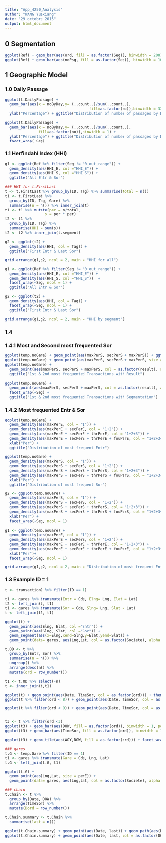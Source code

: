 ```yaml
---
title: "App_4250_Analysis"
author: "WANG Yuexiang"
date: "29 octobre 2015"
output: html_document
---
```


## 0 Segmentation
```r
ggplot(Ref) + geom_bar(aes(ord, fill = as.factor(Seg)), binwidth = 200) + ggtitle("Distribution of Segment by User")
ggplot(Ref) + geom_bar(aes(noPsg, fill = as.factor(Seg)), binwidth = 100) + ggtitle("Distribution of Segment by Number of passage")
```

## 1 Geographic Model

### 1.0 Daily Passage

```r
ggplot(t.DailyPassage) + 
  geom_bar(aes(x = noByDay,y= (..count..)/sum(..count..),
                                      fill=as.factor(no)),binwidth = 32) +
  ylab("Percentage") + ggtitle("Distribution of number of passages by Day")

ggplot(t.DailyPassage) + 
  geom_bar(aes(x = noByDay,y= (..count..)/sum(..count..),
               fill=as.factor(no)),binwidth = 1) +
  ylab("Percentage") + ggtitle("Distribution of number of passages by Day") +
  facet_wrap(~Seg)
```

### 1.1 Herfindahl Index (HHI)

```r

g1 <- ggplot(Ref %>% filter(Seg != "0_out_range")) + 
  geom_density(aes(HHI_E, col ="HHI_E")) +
  geom_density(aes(HHI_S, col ="HHI_S")) +
  ggtitle("All Entr & Sor")

### HHI for t.FirstLast
t <- t.FirstLast %>% group_by(ID, Tag) %>% summarise(total = n())
t1 <- t.FirstLast %>% 
  group_by(ID, Tag, Gare) %>%
  summarise(n = n()) %>% inner_join(t)
t1 <- t1 %>% mutate(per = n/total,
                  s = per * per)
t2 <- t1 %>%
  group_by(ID, Tag) %>%
  summarise(HHI = sum(s))
t2 <- t2 %>% inner_join(t.segment)

g2 <- ggplot(t2) + 
  geom_density(aes(HHI, col = Tag)) + 
  ggtitle("First Entr & Last Sor")

grid.arrange(g1,g2, ncol = 2, main = "HHI for all")
```

```r

g1 <- ggplot(Ref %>% filter(Seg != "0_out_range")) + 
  geom_density(aes(HHI_E, col ="HHI_E")) +
  geom_density(aes(HHI_S, col ="HHI_S"))  + 
  facet_wrap(~Seg, ncol = 1) +
  ggtitle("All Entr & Sor")

g2 <- ggplot(t2) + 
  geom_density(aes(HHI, col = Tag)) + 
  facet_wrap(~Seg, ncol = 1) +
  ggtitle("First Entr & Last Sor")

grid.arrange(g1,g2, ncol = 2, main = "HHI by segment")
```


### 1.4
### 1.4.1 Most and Second most frequented Sor

```r
ggplot(temp.noGare) + geom_point(aes(maxPerS, secPerS + maxPerS)) + ggtitle("1st & 2nd most frequented Transactions")
ggplot(temp.noGare) + geom_point(aes(maxPerS, secPerS + maxPerS, size = noGS)) + ggtitle("1st & 2nd most frequented Transactions with noPassage")
ggplot(temp.noGare) + 
  geom_point(aes(maxPerS, secPerS + maxPerS, col = as.factor(result), alpha = .2)) +
  ggtitle("1st & 2nd most frequented Transactions with Result")
 
ggplot(temp.noGare) + 
  geom_point(aes(maxPerS, secPerS + maxPerS, col = as.factor(result), alpha = .2)) +
  facet_wrap(~Seg) +
  ggtitle("1st & 2nd most frequented Transactions with Segmentation")
```

### 1.4.2 Most frequented Entr & Sor

```r
ggplot(temp.noGare) + 
  geom_density(aes(maxPerE, col = "1")) +
  geom_density(aes(maxPerE + secPerE, col = "1+2")) +
  geom_density(aes(maxPerE + secPerE + thrPerE, col = "1+2+3")) +
  geom_density(aes(maxPerE + secPerE + thrPerE + fouPerE, col = "1+2+3+4")) +
  xlab("Per") +
  ggtitle("Distribution of most frequent Entr")

ggplot(temp.noGare) + 
  geom_density(aes(maxPerS, col = "1")) +
  geom_density(aes(maxPerS + secPerS, col = "1+2")) +
  geom_density(aes(maxPerS + secPerS + thrPerS, col = "1+2+3")) +
  geom_density(aes(maxPerS + secPerS + thrPerS + fouPerS, col = "1+2+3+4")) +
  xlab("Per") +
  ggtitle("Distribution of most frequent Sor")
```

```r
g2 <- ggplot(temp.noGare) +
  geom_density(aes(maxPerS, col = "1")) +
  geom_density(aes(maxPerS + secPerS, col = "1+2")) +
  geom_density(aes(maxPerS + secPerS + thrPerS, col = "1+2+3")) +
  geom_density(aes(maxPerS + secPerS + thrPerS + fouPerS, col = "1+2+3+4")) +
  xlab("Per") +
  facet_wrap(~Seg, ncol = 1)
 
g1 <- ggplot(temp.noGare) +
  geom_density(aes(maxPerE, col = "1")) +
  geom_density(aes(maxPerE + secPerE, col = "1+2")) +
  geom_density(aes(maxPerE + secPerE + thrPerE, col = "1+2+3")) +
  geom_density(aes(maxPerE + secPerE + thrPerE + fouPerE, col = "1+2+3+4")) +
  xlab("Per")+
  facet_wrap(~Seg, ncol = 1)

grid.arrange(g1,g2, ncol = 2, main = "Distribution of most frequent Entr & Sor by Segmentation")
```


### 1.3 Example ID = 1

```r
t <- transaction2 %>% filter(ID == 1)

t1 <- gares %>% transmute(Entr = Cde, Elng= Lng, Elat = Lat)
t2 <- left_join(t, t1)
t1 <- gares %>% transmute(Sor = Cde, Slng= Lng, Slat = Lat)
t <- left_join(t2, t1)

ggplot(t) + 
  geom_point(aes(Elng, Elat, col ="Entr")) +
  geom_point(aes(Slng, Slat, col ="Sor")) +
  geom_segment(aes(x=Elng,xend=Slng,y=Elat,yend=Slat)) +
  geom_point(data= gares, aes(Lng,Lat, col = as.factor(Societe), alpha = .2))

t.OD <- t %>%
  group_by(Entr, Sor) %>%
  summarise(n = n()) %>%
  ungroup() %>%
  arrange(desc(n)) %>%
  mutate(ord = row_number())

t1 <- t.OD %>% select(-n)
t <- inner_join(t,t1)

ggplot(t) + geom_point(aes(Date, TimeSor, col = as.factor(ord))) + theme(legend.position = "none")
ggplot(t %>% filter(ord < 8)) + geom_point(aes(Date, TimeSor, col = as.factor(ord)))

ggplot(t %>% filter(ord < 9)) + geom_point(aes(Date, TimeSor, col = as.factor(ord))) + facet_grid(Entr~Sor)


t3 <- t %>% filter(ord <3)
ggplot(t3) + geom_bar(aes(DOW, fill = as.factor(ord)), binwidth = 1, position = "dodge") + theme(legend.position = "none")
ggplot(t3) + geom_bar(aes(TimeSor, fill = as.factor(ord)), binwidth = 1, position = "dodge") + theme(legend.position = "none")

ggplot(t3) + geom_tile(aes(WOY,DOW, fill = as.factor(ord))) + facet_wrap(~ord, ncol = 1) + theme(legend.position = "none")

### gares
t.G <- temp.Gare %>% filter(ID == 1)
t1 <- gares %>% transmute(Gare = Cde, Lng, Lat)
t.G <- left_join(t.G, t1)

ggplot(t.G) + 
  geom_point(aes(Lng,Lat, size = perE)) +
  geom_point(data= gares, aes(Lng,Lat, col = as.factor(Societe), alpha = .2))

### chain
t.Chain <- t %>%
  group_by(Date, DOW) %>%
  arrange(TimeSor) %>%
  mutate(Dord = row_number())

t.Chain.summary <- t.Chain %>%
  summarise(last = n())

ggplot(t.Chain.summary) + geom_point(aes(Date, last)) + geom_path(aes(Date, last)) + ggtitle("ID = 1")
ggplot(t.Chain.summary) + geom_point(aes(Date, last, col = as.factor(DOW ))) + geom_path(aes(Date, last)) + facet_wrap(~DOW)+ ggtitle("ID = 1")
```